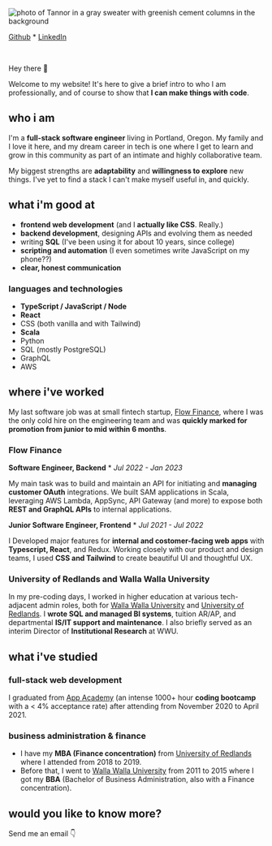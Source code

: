 
![photo of Tannor in a gray sweater with greenish cement columns in the background](images/head-shot.png "Tannor's Head Shot")

[Github](https://github.com/breizeway/) \* [LinkedIn](https://www.linkedin.com/in/tannor/)

<br />

Hey there 👋

Welcome to my website! It's here to give a brief intro to who I am professionally, and of course to show that **I can make things with code**.

## who i am

I'm a **full-stack software engineer** living in Portland, Oregon. My family and I love it here, and my dream career in tech is one where I get to learn and grow in this community as part of an intimate and highly collaborative team.

My biggest strengths are **adaptability** and **willingness to explore** new things. I've yet to find a stack I can't make myself useful in, and quickly.

## what i'm good at

- **frontend web development** (and I **actually like CSS**. Really.)
- **backend development**, designing APIs and evolving them as needed
- writing **SQL** (I've been using it for about 10 years, since college)
- **scripting and automation** (I even sometimes write JavaScript on my phone??)
- **clear, honest communication**

### languages and technologies

- **TypeScript / JavaScript / Node**
- **React**
- CSS (both vanilla and with Tailwind)
- **Scala**
- Python
- SQL (mostly PostgreSQL)
- GraphQL
- AWS

## where i've worked

My last software job was at small fintech startup, [Flow Finance](https://flowfi.com/), where I was the only cold hire on the engineering team and was **quickly marked for promotion from junior to mid within 6 months**.

### Flow Finance

**Software Engineer, Backend** \* _Jul 2022 - Jan 2023_

My main task was to build and maintain an API for initiating and **managing customer OAuth** integrations. We built SAM applications in Scala, leveraging AWS Lambda, AppSync, API Gateway (and more) to expose both **REST and GraphQL APIs** to internal applications.

**Junior Software Engineer, Frontend** \* _Jul 2021 - Jul 2022_

I Developed major features for **internal and costomer-facing web apps** with **Typescript, React**, and Redux. Working closely with our product and design teams, I used **CSS and Tailwind** to create beautiful UI and thoughtful UX.

### University of Redlands and Walla Walla University

In my pre-coding days, I worked in higher education at various tech-adjacent admin roles, both for [Walla Walla University](https://wallawalla.edu/) and [University of Redlands](https://redlands.edu/). I **wrote SQL and managed BI systems**, tuition AR/AP, and departmental **IS/IT support and maintenance**. I also briefly served as an interim Director of **Institutional Research** at WWU.

## what i've studied

### full-stack web development

I graduated from [App Academy](https://www.appacademy.io/) (an intense 1000+ hour **coding bootcamp** with a < 4% acceptance rate) after attending from November 2020 to April 2021.

### business administration & finance

- I have my **MBA (Finance concentration)** from [University of Redlands](https://redlands.edu/) where I attended from 2018 to 2019.
- Before that, I went to [Walla Walla University](https://wallawalla.edu/) from 2011 to 2015 where I got my **BBA** (Bachelor of Business Administration, also with a Finance concentration).

## would you like to know more?

Send me an email 👇

<ContactForm />

